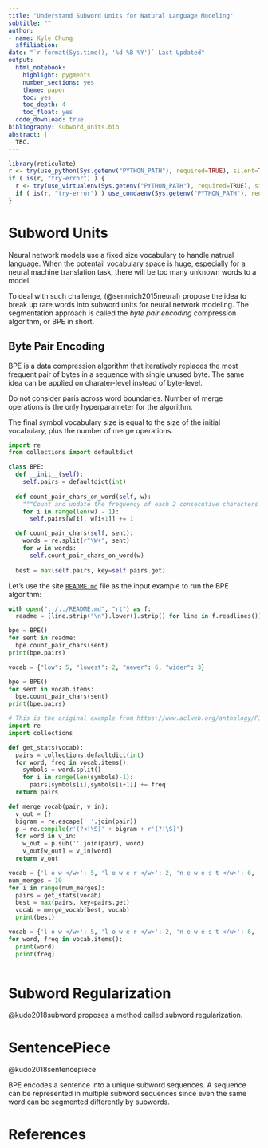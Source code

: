 ```yaml
---
title: "Understand Subword Units for Natural Language Modeling"
subtitle: ""
author:
- name: Kyle Chung
  affiliation:
date: "`r format(Sys.time(), '%d %B %Y')` Last Updated"
output:
  html_notebook: 
    highlight: pygments
    number_sections: yes
    theme: paper
    toc: yes
    toc_depth: 4
    toc_float: yes
  code_download: true
bibliography: subword_units.bib
abstract: |
  TBC.
---
```

<!--For equation reference in Rmd.-->
<script type="text/x-mathjax-config">
MathJax.Hub.Config({
  TeX: { equationNumbers: { autoNumber: "AMS" } }
});
</script>

```r
library(reticulate)
r <- try(use_python(Sys.getenv("PYTHON_PATH"), required=TRUE), silent=TRUE)
if ( is(r, "try-error") ) {
  r <- try(use_virtualenv(Sys.getenv("PYTHON_PATH"), required=TRUE), silent=TRUE)
  if ( is(r, "try-error") ) use_condaenv(Sys.getenv("PYTHON_PATH"), required=TRUE)
}
```

# Subword Units

Neural network models use a fixed size vocabulary to handle natrual language.
When the potentail vocabulary space is huge,
especially for a neural machine translation task,
there will be too many unknown words to a model.

To deal with such challenge,
(@sennrich2015neural) propose the idea to break up rare words into subword units for neural network modeling.
The segmentation approach is called the *byte pair encoding* compression algorithm,
or BPE in short.

## Byte Pair Encoding

BPE is a data compression algorithm that iteratively replaces the most frequent pair of bytes in a sequence with single unused byte.
The same idea can be applied on charater-level instead of byte-level.

Do not consider paris across word boundaries.
Number of merge operations is the only hyperparameter for the algorithm.

The final symbol vocabulary size is equal to the size of the initial vocabulary,
plus the number of merge operations.


```python
import re
from collections import defaultdict

class BPE:
  def __init__(self):
    self.pairs = defaultdict(int)
    
  def count_pair_chars_on_word(self, w):
    """Count and update the frequency of each 2 consecutive characters in a word."""
    for i in range(len(w) - 1):
      self.pairs[w[i], w[i+1]] += 1

  def count_pair_chars(self, sent):
    words = re.split(r"\W+", sent)
    for w in words:
      self.count_pair_chars_on_word(w)
      
  best = max(self.pairs, key=self.pairs.get)
```

Let's use the site [`README.md`](https://github.com/everdark/k9/blob/master/README.md) file as the input example to run the BPE algorithm:

```python
with open("../../README.md", "rt") as f:
  readme = [line.strip("\n").lower().strip() for line in f.readlines()]

bpe = BPE()
for sent in readme:
  bpe.count_pair_chars(sent)
print(bpe.pairs)
```


```python
vocab = {"low": 5, "lowest": 2, "newer": 6, "wider": 3}

bpe = BPE()
for sent in vocab.items:
  bpe.count_pair_chars(sent)
print(bpe.pairs)
```



```python
# This is the original example from https://www.aclweb.org/anthology/P16-1162.
import re
import collections

def get_stats(vocab):
  pairs = collections.defaultdict(int)
  for word, freq in vocab.items():
    symbols = word.split()
    for i in range(len(symbols)-1):
      pairs[symbols[i],symbols[i+1]] += freq
  return pairs

def merge_vocab(pair, v_in):
  v_out = {}
  bigram = re.escape(' '.join(pair))
  p = re.compile(r'(?<!\S)' + bigram + r'(?!\S)')
  for word in v_in:
    w_out = p.sub(''.join(pair), word)
    v_out[w_out] = v_in[word]
  return v_out

vocab = {'l o w </w>': 5, 'l o w e r </w>': 2, 'n e w e s t </w>': 6, 'w i d e s t </w>': 3}
num_merges = 10
for i in range(num_merges):
  pairs = get_stats(vocab)
  best = max(pairs, key=pairs.get)
  vocab = merge_vocab(best, vocab)
  print(best)
```

```python
vocab = {'l o w </w>': 5, 'l o w e r </w>': 2, 'n e w e s t </w>': 6, 'w i d e s t </w>': 3}
for word, freq in vocab.items():
  print(word)
  print(freq)
```


```python

```


# Subword Regularization

@kudo2018subword proposes a method called subword regularization.


# SentencePiece

@kudo2018sentencepiece

BPE encodes a sentence into a unique subword sequences.
A sequence can be represented in multiple subword sequences since even the same word can be segmented differently by subwords.

# References
